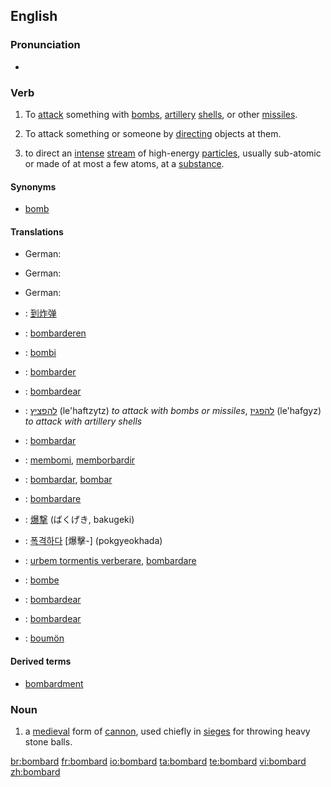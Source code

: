==English==

===Pronunciation===
* {{audio|en-us-bombard.ogg|Audio (US)}}

===Verb===
{{en-verb}}

# To [[attack]] something with [[bomb]]s, [[artillery]] [[shell]]s, or other [[missile]]s.
# {{figuratively}} To attack something or someone by [[directing]] objects at them.
# {{physics}} to direct an [[intense]] [[stream]] of high-energy [[particle]]s, usually sub-atomic or made of at most a few atoms, at a [[substance]].

====Synonyms====
* [[bomb]]

====Translations====
{{trans-top|To attack something with bombs, artillery shells, or other missiles.}}
* German: {{t-|de|bombardieren}}
{{trans-mid}}
{{trans-bottom}}

{{trans-top|To attack something or someone by directing objects at them.}}
* German: {{t-|de|bombardieren}}
{{trans-mid}}
{{trans-bottom}}

{{trans-top|to direct an intense stream of high-energy particles, usually sub-atomic or made of at most a few atoms, at a substance.}}
* German: {{t-|de|bombardieren}}
{{trans-mid}}
{{trans-bottom}}

{{checktrans-top}}
*{{ttbc|Chinese}}: [[到炸弹]]
*{{ttbc|Dutch}}: [[bombarderen]]
*{{ttbc|Esperanto}}: [[bombi]]
*{{ttbc|French}}: [[bombarder]]
*{{ttbc|Galician}}: [[bombardear]]
*{{ttbc|Hebrew}}: [[להפציץ]] (le'haftzytz) ''to attack with bombs or missiles'', [[להפגיז]] (le'hafgyz) ''to attack with artillery shells''
*{{ttbc|Ido}}: [[bombardar]]
*{{ttbc|Indonesian}}: [[bom|membomi]], [[borbardir|memborbardir]]
{{trans-mid}}
*{{ttbc|Interlingua}}: [[bombardar]], [[bombar]]
*{{ttbc|Italian}}: [[bombardare]]
*{{ttbc|Japanese}}: [[爆撃]] (ばくげき, bakugeki)
*{{ttbc|Korean}}: [[폭격하다]] [爆擊-] (pokgyeokhada)
*{{ttbc|Latin}}: [[urbem tormentis verberare]], [[bombardare]]
*{{ttbc|Norwegian}}: [[bombe]]
*{{ttbc|Portuguese}}: [[bombardear]]
*{{ttbc|Spanish}}: [[bombardear]]
*{{ttbc|Volapük}}: [[boumön]]
{{trans-bottom}}

====Derived terms====
* [[bombardment]]

===Noun===
{{en-noun}}

# a [[medieval]] form of [[cannon]], used chiefly in [[siege]]s for throwing heavy stone balls.

[[br:bombard]]
[[fr:bombard]]
[[io:bombard]]
[[ta:bombard]]
[[te:bombard]]
[[vi:bombard]]
[[zh:bombard]]